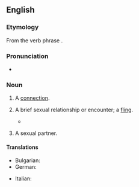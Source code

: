 {{also|hook up}}
==English==

===Etymology===
From the verb phrase {{m|en|hook up}}.

===Pronunciation===
* {{audio|en|En-au-hookup.ogg|Audio (AU)}}

===Noun===
{{en-noun}}

# {{lb|en|sometimes|attributive}} A [[connection]].
#: {{ux|en|The plumber came to fix the sewer '''hookup'''.}}
#: {{ux|en|I need to buy some '''hookup''' wire.}}
# {{lb|en|slang}} A brief sexual relationship or encounter; a [[fling]].
#: {{syn|en|fling}}
#* {{quote-web
|en
|date=2013-03-10
|author=Jenna Wortham
|title=How Grindr Is Changing the Way We Connect
|work=New York Times
|url=https://bits.blogs.nytimes.com/2013/03/10/how-grindr-is-changing-the-way-we-all-connect/
|passage=Grindr’s main purpose is to facilitate '''hookups''' that are “spontaneous and intimate,” he said.}}
#: {{ux|en|He met his two most recent partners at bars, and expressed strong ambivalence and dislike of meeting partners online, but reported half a dozen additional '''hookups''' with partners met online.}}
# {{lb|en|slang}} A sexual partner.
#: {{ux|en|The predominant way of finding a '''hookup''' or sexual partner would be going online.}}

====Translations====
{{trans-top|connection}}
* Bulgarian: {{t+|bg|съединение|n}}
* German: {{t+|de|Anschluss|m}}
{{trans-mid}}
* Italian: {{t+|it|attacco}}
{{trans-bottom}}

{{trans-see|brief sexual relationship|fling}}